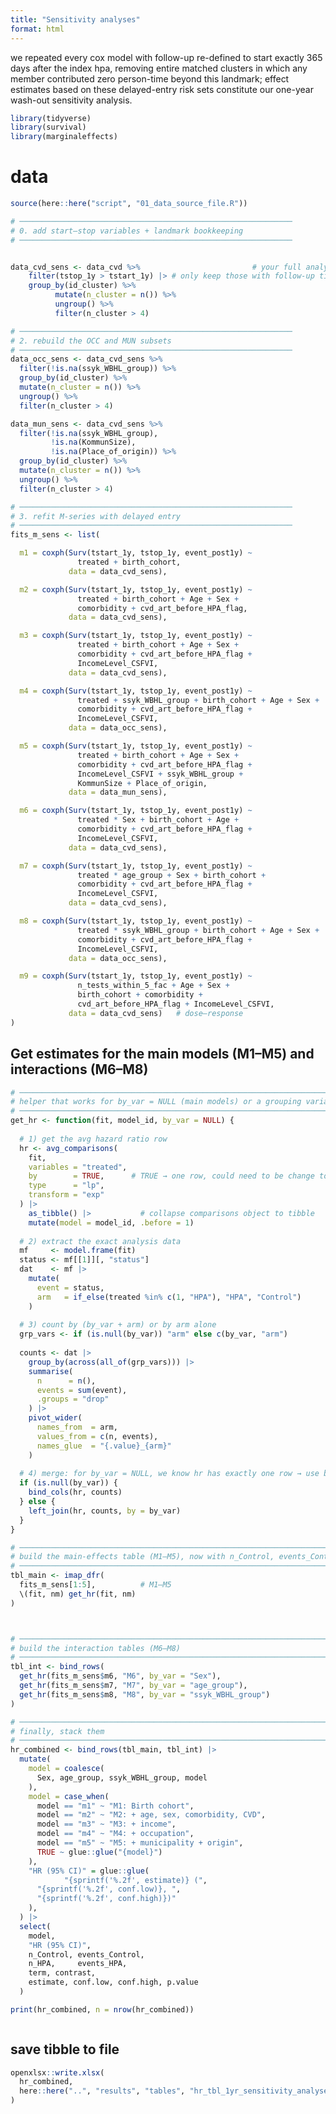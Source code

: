 ```yaml
---
title: "Sensitivity analyses"
format: html
---
```


we repeated every cox model with follow-up re-defined to start exactly 365 days after the index hpa, removing entire matched clusters in which any member contributed zero person-time beyond this landmark; effect estimates based on these delayed-entry risk sets constitute our one-year wash-out sensitivity analysis.

```r
library(tidyverse)
library(survival)
library(marginaleffects)
```


# data
```r
source(here::here("script", "01_data_source_file.R"))
```




```r



# ─────────────────────────────────────────────────────────────
# 0. add start–stop variables + landmark bookkeeping
# ─────────────────────────────────────────────────────────────


data_cvd_sens <- data_cvd %>%                         # your full analytic file
    filter(tstop_1y > tstart_1y) |> # only keep those with follow-up time > 0
    group_by(id_cluster) %>% 
          mutate(n_cluster = n()) %>% 
          ungroup() %>% 
          filter(n_cluster > 4) 

# ─────────────────────────────────────────────────────────────
# 2. rebuild the OCC and MUN subsets 
# ─────────────────────────────────────────────────────────────
data_occ_sens <- data_cvd_sens %>%                     
  filter(!is.na(ssyk_WBHL_group)) %>% 
  group_by(id_cluster) %>% 
  mutate(n_cluster = n()) %>% 
  ungroup() %>% 
  filter(n_cluster > 4)

data_mun_sens <- data_cvd_sens %>%                    
  filter(!is.na(ssyk_WBHL_group),
         !is.na(KommunSize),
         !is.na(Place_of_origin)) %>% 
  group_by(id_cluster) %>% 
  mutate(n_cluster = n()) %>% 
  ungroup() %>% 
  filter(n_cluster > 4)

# ─────────────────────────────────────────────────────────────
# 3. refit M-series with delayed entry
# ─────────────────────────────────────────────────────────────
fits_m_sens <- list(

  m1 = coxph(Surv(tstart_1y, tstop_1y, event_post1y) ~
               treated + birth_cohort,
             data = data_cvd_sens),

  m2 = coxph(Surv(tstart_1y, tstop_1y, event_post1y) ~
               treated + birth_cohort + Age + Sex +
               comorbidity + cvd_art_before_HPA_flag,
             data = data_cvd_sens),

  m3 = coxph(Surv(tstart_1y, tstop_1y, event_post1y) ~
               treated + birth_cohort + Age + Sex +
               comorbidity + cvd_art_before_HPA_flag +
               IncomeLevel_CSFVI,
             data = data_cvd_sens),

  m4 = coxph(Surv(tstart_1y, tstop_1y, event_post1y) ~
               treated + ssyk_WBHL_group + birth_cohort + Age + Sex +
               comorbidity + cvd_art_before_HPA_flag +
               IncomeLevel_CSFVI,
             data = data_occ_sens),

  m5 = coxph(Surv(tstart_1y, tstop_1y, event_post1y) ~
               treated + birth_cohort + Age + Sex +
               comorbidity + cvd_art_before_HPA_flag +
               IncomeLevel_CSFVI + ssyk_WBHL_group +
               KommunSize + Place_of_origin,
             data = data_mun_sens),

  m6 = coxph(Surv(tstart_1y, tstop_1y, event_post1y) ~
               treated * Sex + birth_cohort + Age +
               comorbidity + cvd_art_before_HPA_flag +
               IncomeLevel_CSFVI,
             data = data_cvd_sens),

  m7 = coxph(Surv(tstart_1y, tstop_1y, event_post1y) ~
               treated * age_group + Sex + birth_cohort +
               comorbidity + cvd_art_before_HPA_flag +
               IncomeLevel_CSFVI,
             data = data_cvd_sens),

  m8 = coxph(Surv(tstart_1y, tstop_1y, event_post1y) ~
               treated * ssyk_WBHL_group + birth_cohort + Age + Sex +
               comorbidity + cvd_art_before_HPA_flag +
               IncomeLevel_CSFVI,
             data = data_occ_sens),

  m9 = coxph(Surv(tstart_1y, tstop_1y, event_post1y) ~
               n_tests_within_5_fac + Age + Sex +
               birth_cohort + comorbidity +
               cvd_art_before_HPA_flag + IncomeLevel_CSFVI,
             data = data_cvd_sens)   # dose–response
)
```

## Get estimates for the main models (M1–M5) and interactions (M6–M8)
```r
# ───────────────────────────────────────────────────────────────────────────────
# helper that works for by_var = NULL (main models) or a grouping variable    |
# ───────────────────────────────────────────────────────────────────────────────
get_hr <- function(fit, model_id, by_var = NULL) {
  
  # 1) get the avg hazard ratio row
  hr <- avg_comparisons(
    fit,
    variables = "treated",
    by        = TRUE,      # TRUE → one row, could need to be change to by_var for interaction models
    type      = "lp",
    transform = "exp"
  ) |>
    as_tibble() |>           # collapse comparisons object to tibble
    mutate(model = model_id, .before = 1)
  
  # 2) extract the exact analysis data
  mf     <- model.frame(fit)
  status <- mf[[1]][, "status"]
  dat    <- mf |>
    mutate(
      event = status,
      arm   = if_else(treated %in% c(1, "HPA"), "HPA", "Control")
    )
  
  # 3) count by (by_var + arm) or by arm alone
  grp_vars <- if (is.null(by_var)) "arm" else c(by_var, "arm")
  
  counts <- dat |>
    group_by(across(all_of(grp_vars))) |>
    summarise(
      n      = n(),
      events = sum(event),
      .groups = "drop"
    ) |>
    pivot_wider(
      names_from  = arm,
      values_from = c(n, events),
      names_glue  = "{.value}_{arm}"
    )
  
  # 4) merge: for by_var = NULL, we know hr has exactly one row → use bind_cols()
  if (is.null(by_var)) {
    bind_cols(hr, counts)
  } else {
    left_join(hr, counts, by = by_var)
  }
}

# ───────────────────────────────────────────────────────────────────────────────
# build the main‐effects table (M1–M5), now with n_Control, events_Control, etc. |
# ───────────────────────────────────────────────────────────────────────────────
tbl_main <- imap_dfr(
  fits_m_sens[1:5],          # M1–M5
  \(fit, nm) get_hr(fit, nm)
)



# ───────────────────────────────────────────────────────────────────────────────
# build the interaction tables (M6–M8)                                          |
# ───────────────────────────────────────────────────────────────────────────────
tbl_int <- bind_rows(
  get_hr(fits_m_sens$m6, "M6", by_var = "Sex"),
  get_hr(fits_m_sens$m7, "M7", by_var = "age_group"),
  get_hr(fits_m_sens$m8, "M8", by_var = "ssyk_WBHL_group")
)

# ───────────────────────────────────────────────────────────────────────────────
# finally, stack them                                                           |
# ───────────────────────────────────────────────────────────────────────────────
hr_combined <- bind_rows(tbl_main, tbl_int) |> 
  mutate(
    model = coalesce(
      Sex, age_group, ssyk_WBHL_group, model
    ),
    model = case_when(
      model == "m1" ~ "M1: Birth cohort",
      model == "m2" ~ "M2: + age, sex, comorbidity, CVD",
      model == "m3" ~ "M3: + income",
      model == "m4" ~ "M4: + occupation",
      model == "m5" ~ "M5: + municipality + origin",
      TRUE ~ glue::glue("{model}")
    ),
    "HR (95% CI)" = glue::glue(
            "{sprintf('%.2f', estimate)} (",
      "{sprintf('%.2f', conf.low)}, ",
      "{sprintf('%.2f', conf.high)})"
    ),
  ) |> 
  select(
    model,
    "HR (95% CI)",
    n_Control, events_Control,
    n_HPA,     events_HPA,
    term, contrast,
    estimate, conf.low, conf.high, p.value
  )

print(hr_combined, n = nrow(hr_combined))



```

## save tibble to file

```r

openxlsx::write.xlsx(
  hr_combined,
  here::here("..", "results", "tables", "hr_tbl_1yr_sensitivity_analyses.xlsx")
)

```

